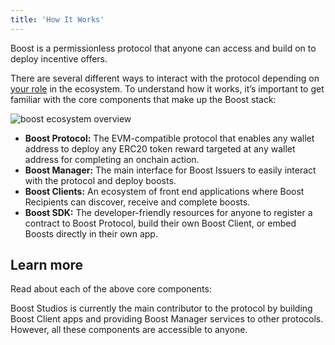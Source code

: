 ```yaml
---
title: 'How It Works'
---
```


Boost is a permissionless protocol that anyone can access and build on to deploy incentive offers.

There are several different ways to interact with the protocol depending on [your role](boost-protocol#key-contributors) in the ecosystem. To understand how it works, it’s important to get familiar with the core components that make up the Boost stack:

<Frame caption="Boost Ecosystem Overview">
    <img src="/assets/boost-ecosystem-overview.png" alt="boost ecosystem overview" />
</Frame>

* **Boost Protocol:** The EVM-compatible protocol that enables any wallet address to deploy any ERC20 token reward targeted at any wallet address for completing an onchain action.
* **Boost Manager:** The main interface for Boost Issuers to easily interact with the protocol and deploy boosts.
* **Boost Clients:** An ecosystem of front end applications where Boost Recipients can discover, receive and complete boosts.
* **Boost SDK:** The developer-friendly resources for anyone to register a contract to Boost Protocol, build their own Boost Client, or embed Boosts directly in their own app.

## Learn more
Read about each of the above core components:

<CardGroup cols={4}>
  <Card
    title="Boost Protocol"
    icon="dice-d6"
    href="boost-protocol"
  ></Card>
  <Card
    title="Boost Manager"
    icon="clipboard"
    href="boost-manager"
  ></Card>
  <Card
    title="Boost Clients"
    icon="desktop"
    href="boost-clients"
  ></Card>
  <Card title="Boost SDK" icon="code" href="boost-sdk"></Card>
</CardGroup>

Boost Studios is currently the main contributor to the protocol by building Boost Client apps and providing Boost Manager services to other protocols. However, all these components are accessible to anyone.
